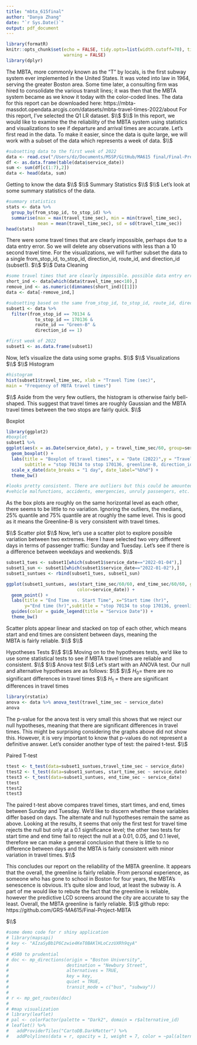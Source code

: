 ```yaml
---
title: "mbta_615final"
author: "Danya Zhang"
date: "`r Sys.Date()`"
output: pdf_document
---
```


```r
library(formatR)
knitr::opts_chunk$set(echo = FALSE, tidy.opts=list(width.cutoff=70), tidy=TRUE,
                      warning = FALSE)
library(dplyr)
```

\normalsize The MBTA, more commonly known as the "T" by locals, is the first 
\normalsize subway system ever implemented in the United States. It was voted 
\normalsize into law in 1964, serving the greater Boston area. Some time later, 
\normalsize a consulting firm was hired to consolidate the various transit lines; 
\normalsize it was then that the MBTA system became as we know it today with the 
\normalsize color-coded lines. The data for this report can be downloaded
\normalsize here: 
\normalsize https://mbta-massdot.opendata.arcgis.com/datasets/mbta-travel-times-2022/about
\normalsize For this report, I've selected the Q1 LR dataset.
$\\$
$\\$
\normalsize In this report, we would like to examine the the reliability of the MBTA
\normalsize system using statistics and visualizations to see if departure and 
\normalsize arrival times are accurate. Let's first read in the data. To make it 
\normalsize easier, since the data is quite large, we will work with a subset 
\normalsize of the data which represents a week of data.
$\\$
```r
#subsetting data to the first week of 2022
data <- read.csv("/Users/dz/Documents/MSSP/GitHub/MA615 final/Final-Project-MBTA/TravelTimes_2022/2022-Q1_LRTravelTimes.csv")
df <- as.data.frame(table(data$service_date))
sum <- sum(df[c(1:7),2]) 
data <- head(data, sum)
```

\Large Getting to know the data
$\\$
$\\$
\large Summary Statistics
$\\$
$\\$
\normalsize Let's look at some summary statistics of the data.
```r
#summary statistics 
stats <- data %>%
  group_by(from_stop_id, to_stop_id) %>%
  summarise(max = max(travel_time_sec), min = min(travel_time_sec),
            mean = mean(travel_time_sec), sd = sd(travel_time_sec))
head(stats)
```

\normalsize There were some travel times that are clearly impossible, perhaps 
\normalsize due to a data entry error. So we will delete any observations with 
\normalsize less than a 10 second travel time. For the visualizations, we will 
\normalsize further subset the data to a single from_stop_id, to_stop_id, 
\normalsize direction_id, route_id, and direction_id (subset1). 
$\\$
$\\$
\large Data Cleaning
```r
#some travel times that are clearly impossible. possible data entry error
short_ind <- data[which(data$travel_time_sec<10),]
remove_ind <- as.numeric(dimnames(short_ind)[[1]])
data <- data[-remove_ind,]

#subsetting based on the same from_stop_id, to_stop_id, route_id, direction_id
subset1 <- data %>%
  filter(from_stop_id == 70134 &
           to_stop_id == 170136 &
           route_id == "Green-B" &
           direction_id == 1)

#first week of 2022
subset1 <- as.data.frame(subset1)
```

\normalsize Now, let's visualize the data using some graphs. $\\$
$\\$
\Large Visualizations
$\\$
$\\$
\large Histogram
```r
#histogram
hist(subset1$travel_time_sec, xlab = "Travel Time (sec)", 
main = "Frequency of MBTA travel times")
```
$\\$
\normalsize Aside from the very few outliers, the histogram is otherwise fairly 
\normalsize bell-shaped. This suggest that travel times are roughly Gaussian 
\normalsize and the MBTA travel times between the two stops are fairly quick. 
$\\$

\large Boxplot
```r
library(ggplot2)
#boxplot
subset1 %>%
ggplot(aes(x = as.Date(service_date), y = travel_time_sec/60, group=service_date)) +
  geom_boxplot() +
  labs(title = "Boxplot of travel times", x = "Date (2022)",y = "Travel Time (min)",
       subtitle = "stop 70134 to stop 170136, greenline-B, direction_id 1") +
  scale_x_date(date_breaks = "1 day", date_label="%b%d") +
  theme_bw()

#looks pretty consistent. There are outliers but this could be amounted to 
#vehicle malfunctions, accidents, emergencies, unruly passengers, etc.
```
\normalsize As the box plots are roughly on the same horizontal level as each 
\normalsize other, there seems to be little to no variation. Ignoring the outliers, 
\normalsize the medians, 25% quantile and 75% quantile are at roughly the same 
\normalsize level. This is good as it means the Greenline-B is very consistent 
\normalsize with travel times.

$\\$
\large Scatter plot
$\\$
\normalsize Now, let's use a scatter plot to explore possible variation between 
\normalsize two extremes. Here I have selected two very different days in terms 
\normalsize of passenger traffic: Sunday and Tuesday. Let's see if there is a 
\normalsize difference between weekdays and weekends.
$\\$
```r
subset1_tues <- subset1[which(subset1$service_date=="2022-01-04"),]
subset1_sun <- subset1[which(subset1$service_date=="2022-01-02"),]
subset1_suntues <- rbind(subset1_tues, subset1_sun)

ggplot(subset1_suntues, aes(start_time_sec/60/60, end_time_sec/60/60, group=service_date,
                           color=service_date)) +
  geom_point() +
  labs(title = "End Time vs. Start Time", x="Start time (hr)", 
       y="End time (hr)",subtitle = "stop 70134 to stop 170136, greenline-B, direction_id 1") +
  guides(color = guide_legend(title = "Service Date")) +
  theme_bw()
```
\normalsize Scatter plots appear linear and stacked on top of each other, which 
\normalsize means start and end times are consistent between days, meaning the  
\normalsize MBTA is fairly reliable.
$\\$
$\\$

\Large Hypotheses Tests 
$\\$
$\\$
\normalsize Moving on to the hypotheses tests, we'd like to use some statistical 
\normalsize tests to see if MBTA travel times are reliable and consistent.
$\\$
$\\$
\large Anova test 
$\\$
\normalsize Let's start with an ANOVA test. Our null and alternative hypotheses 
\normalsize are as follows: 
$\\$ $\\$
$H_0 =$ there are no significant differences in travel times $\\$
$H_1$ = there are significant differences in travel times
```r

library(rstatix)
anova <- data %>% anova_test(travel_time_sec ~ service_date)
anova
```
\normalsize The p-value for the anova test is very small this shows that 
\normalsize we reject our null hypotheses, meaning that there are significant
\normalsize differences in travel times. This might be surprising considering
\normalsize the graphs above did not show this. However, it is very important to know
\normalsize that p-values do not represent a definitive answer. Let's consider 
\normalsize another type of test: the paired t-test. $\\$

\large Paired T-test
```r
ttest <- t_test(data=subset1_suntues,travel_time_sec ~ service_date)
ttest2 <- t_test(data=subset1_suntues, start_time_sec ~ service_date)
ttest3 <- t_test(data=subset1_suntues, end_time_sec ~ service_date)
ttest
ttest2
ttest3
```

\normalsize The paired t-test above compares travel times, start times, and end,
\normalsize times between Sunday and Tuesday. We'd like to discern whether these
\normalsize variables differ based on days. The alternate and null 
\normalsize hypotheses remain the same as above. Looking at the results, it seems \normalsize that only the first test for travel time rejects the null 
\normalsize but only at a 0.1 significance level; the other two tests for start
\normalsize time and end time fail to reject the null at a 0.01, 0.05, and 0.1 
\normalsize level, therefore we can make a general conclusion that there is \normalsize little to no difference between days and the MBTA is fairly \normalsize consistent with minor variation in travel times. 
$\\$

\normalsize This concludes our report on the reliability of the MBTA greenline.
\normalsize It appears that the overall, the greenline is fairly reliable.
\normalsize From personal experience, as someone who has gone to school in \normalsize Boston for four years, the MBTA's senescence is obvious. It's
\normalsize quite slow and loud, at least the subway is. A part of me would
\normalsize like to rebute the fact that the greenline is reliable, however
\normalsize the predictive LCD screens around the city are accurate to say the 
\normalsize least. Overall, the MBTA greenline is fairly reliable. 
$\\$
\normalsize github repo: https://github.com/GRS-MA615/Final-Project-MBTA

$\\$
```r
#some demo code for r shiny application
# library(mapsapi)
# key <- "AIzaSyBb1P6Czwie4KeT0BAKlHLoCzzUXRh9qyA"
# 
# #580 to prudential
# doc <- mp_directions(origin = "Boston University",
#                      destination = "Newbury Street",
#                      alternatives = TRUE,
#                      key = key,
#                      quiet = TRUE,
#                      transit_mode = c("bus", "subway"))
# 
# r <- mp_get_routes(doc)
# 
# #map visualization
# library(leaflet)
# pal <- colorFactor(palette = "Dark2", domain = r$alternative_id)
# leaflet() %>%
#   addProviderTiles("CartoDB.DarkMatter") %>%
#   addPolylines(data = r, opacity = 1, weight = 7, color = ~pal(alternative_id))
```



